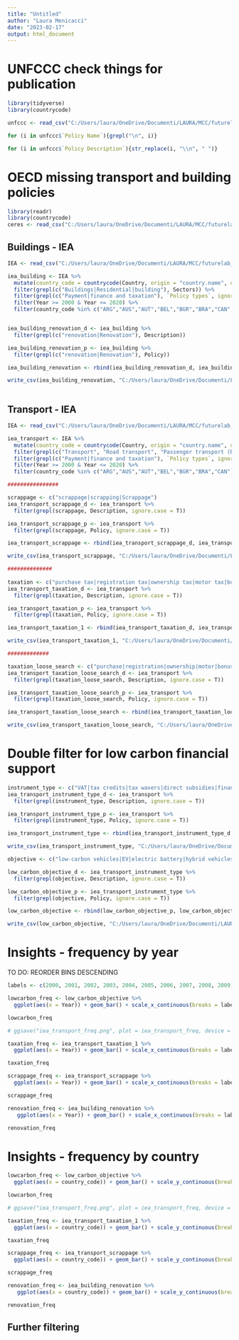 ```yaml
---
title: "Untitled"
author: "Laura Menicacci"
date: "2023-02-17"
output: html_document
---
```


# UNFCCC check things for publication


```r
library(tidyverse)
library(countrycode)

unfccc <- read_csv("C:/Users/laura/OneDrive/Documenti/LAURA/MCC/futurelab_ceres/policy_databases/unfccc_final.csv")
```

```r

for (i in unfccc$`Policy Name`){grepl("\n", i)}

```


```r

for (i in unfccc$`Policy Description`){str_replace(i, "\\n", " ")}


```
# OECD missing transport and building policies


```r
library(readr)
library(countrycode)
ceres <- read_csv("C:/Users/laura/OneDrive/Documenti/LAURA/MCC/futurelab_ceres/ceres_versions/ceres_thirdversion.csv")
```

## Buildings - IEA

```r

IEA <- read_csv("C:/Users/laura/OneDrive/Documenti/LAURA/MCC/futurelab_ceres/policy_databases/policies_database_IEA_comma_utf8.csv")

iea_building <- IEA %>% 
  mutate(country_code = countrycode(Country, origin = "country.name", destination = "iso3c")) %>%
  filter(grepl(c("Buildings|Residential|building"), Sectors)) %>% 
  filter(grepl(c("Payment|finance and taxation"), `Policy types`, ignore.case = T)) %>% 
  filter(Year >= 2000 & Year <= 2020) %>% 
  filter(country_code %in% c("ARG","AUS","AUT","BEL","BGR","BRA","CAN","CHE","CHL","CHN","COL","CRI","CZE","DEU","DNK","ESP","EST","EUR","FIN","FRA","GBR","GRC","HRV","HUN","IDN","IND","IRL","ISL","ISR","ITA","JPN","KOR","LTU","LUX","LVA","MEX","MLT","NLD","NOR","PER","POL","PRT","ROU","RUS","SAU","SVK","SVN","SWE","TUR","USA","ZAF"))


iea_building_renovation_d <- iea_building %>% 
  filter(grepl(c("renovation|Renovation"), Description))

iea_building_renovation_p <- iea_building %>% 
  filter(grepl(c("renovation|Renovation"), Policy))

iea_building_renovation <- rbind(iea_building_renovation_d, iea_building_renovation_p) %>% distinct(.keep_all = TRUE)

write_csv(iea_building_renovation, "C:/Users/laura/OneDrive/Documenti/LAURA/MCC/futurelab_ceres/IEA_building_renovation.csv")
  

```

## Transport - IEA

```r

IEA <- read_csv("C:/Users/laura/OneDrive/Documenti/LAURA/MCC/futurelab_ceres/policy_databases/policies_database_IEA_comma_utf8.csv")

iea_transport <- IEA %>% 
  mutate(country_code = countrycode(Country, origin = "country.name", destination = "iso3c")) %>%
  filter(grepl(c("Transport", "Road transport", "Passenger transport (Road)", "transport"), Sectors)) %>% 
  filter(grepl(c("Payment|finance and taxation"), `Policy types`, ignore.case = T)) %>% 
  filter(Year >= 2000 & Year <= 2020) %>% 
  filter(country_code %in% c("ARG","AUS","AUT","BEL","BGR","BRA","CAN","CHE","CHL","CHN","COL","CRI","CZE","DEU","DNK","ESP","EST","EUR","FIN","FRA","GBR","GRC","HRV","HUN","IDN","IND","IRL","ISL","ISR","ITA","JPN","KOR","LTU","LUX","LVA","MEX","MLT","NLD","NOR","PER","POL","PRT","ROU","RUS","SAU","SVK","SVN","SWE","TUR","USA","ZAF"))

################

scrappage <- c("scrappage|scrapping|Scrappage")
iea_transport_scrappage_d <- iea_transport %>% 
  filter(grepl(scrappage, Description, ignore.case = T))

iea_transport_scrappage_p <- iea_transport %>% 
  filter(grepl(scrappage, Policy, ignore.case = T))

iea_transport_scrappage <- rbind(iea_transport_scrappage_d, iea_transport_scrappage_p) %>% distinct(.keep_all = TRUE)

write_csv(iea_transport_scrappage, "C:/Users/laura/OneDrive/Documenti/LAURA/MCC/futurelab_ceres/iea_transport_scrappage.csv")

##############
  
taxation <- c("purchase tax|registration tax|ownership tax|motor tax|bonus-malus scheme|CO2-based|vehicle tax")
iea_transport_taxation_d <- iea_transport %>% 
  filter(grepl(taxation, Description, ignore.case = T))

iea_transport_taxation_p <- iea_transport %>% 
  filter(grepl(taxation, Policy, ignore.case = T))

iea_transport_taxation_1 <- rbind(iea_transport_taxation_d, iea_transport_taxation_p) %>% distinct(.keep_all = TRUE)

write_csv(iea_transport_taxation_1, "C:/Users/laura/OneDrive/Documenti/LAURA/MCC/futurelab_ceres/iea_transport_taxation.csv")

#############

taxation_loose_search <- c("purchase|registration|ownership|motor|bonus-malus")
iea_transport_taxation_loose_search_d <- iea_transport %>% 
  filter(grepl(taxation_loose_search, Description, ignore.case = T))

iea_transport_taxation_loose_search_p <- iea_transport %>% 
  filter(grepl(taxation_loose_search, Policy, ignore.case = T))

iea_transport_taxation_loose_search <- rbind(iea_transport_taxation_loose_search_d, iea_transport_taxation_loose_search_p) %>% distinct(.keep_all = TRUE)

write_csv(iea_transport_taxation_loose_search, "C:/Users/laura/OneDrive/Documenti/LAURA/MCC/futurelab_ceres/iea_transport_taxation_loose_search.csv")

```


# Double filter for low carbon financial support
```r

instrument_type <- c("VAT|tax credits|tax wavers|direct subsidies|financial aid|financial support") 
iea_transport_instrument_type_d <- iea_transport %>% 
  filter(grepl(instrument_type, Description, ignore.case = T))

iea_transport_instrument_type_p <- iea_transport %>% 
  filter(grepl(instrument_type, Policy, ignore.case = T))

iea_transport_instrument_type <- rbind(iea_transport_instrument_type_d, iea_transport_instrument_type_p) %>% distinct(.keep_all = TRUE)

write_csv(iea_transport_instrument_type, "C:/Users/laura/OneDrive/Documenti/LAURA/MCC/futurelab_ceres/iea_transport_instrument_type.csv")

objective <- c("low-carbon vehicles|EV|electric battery|hybrid vehicles|ethanol|natural gas|hydrogen|van|truck|bicycles|private vehicles|commercial vehicles") # filter by objective of instrument

low_carbon_objective_d <- iea_transport_instrument_type %>% 
  filter(grepl(objective, Description, ignore.case = T))

low_carbon_objective_p <- iea_transport_instrument_type %>% 
  filter(grepl(objective, Policy, ignore.case = T))

low_carbon_objective <- rbind(low_carbon_objective_p, low_carbon_objective_d) %>% distinct(.keep_all = TRUE)

write_csv(low_carbon_objective, "C:/Users/laura/OneDrive/Documenti/LAURA/MCC/futurelab_ceres/low_carbon_objective.csv")

```

# Insights - frequency by year

TO DO: REORDER BINS DESCENDING
```r
labels <- c(2000, 2001, 2002, 2003, 2004, 2005, 2006, 2007, 2008, 2009, 2010, 2011, 2012, 2013, 2014, 2015, 2016, 2017, 2018, 2019, 2020, 2021, 2022)

lowcarbon_freq <- low_carbon_objective %>% 
  ggplot(aes(x = Year)) + geom_bar() + scale_x_continuous(breaks = labels, labels = labels) + scale_y_continuous(breaks = c(5, 10, 15, 20, 25, 30, 35, 40, 45, 50)) + theme_bw() + ggtitle("Number of IEA policies including financial support for low-carbon vehicles - broad search")

lowcarbon_freq

# ggsave("iea_transport_freq.png", plot = iea_transport_freq, device = "png", width = 10, height = 10)

taxation_freq <- iea_transport_taxation_1 %>% 
  ggplot(aes(x = Year)) + geom_bar() + scale_x_continuous(breaks = labels, labels = labels) + scale_y_continuous(breaks = c(5, 10, 15, 20, 25, 30, 35, 40, 45, 50)) + theme_bw() + ggtitle("Number of IEA policies including CO2-based taxation schemes")

taxation_freq

scrappage_freq <- iea_transport_scrappage %>% 
  ggplot(aes(x = Year)) + geom_bar() + scale_x_continuous(breaks = labels, labels = labels) + scale_y_continuous(breaks = c(5, 10, 15, 20, 25, 30, 35, 40, 45, 50)) + theme_bw() + ggtitle("Number of IEA policies including scrappage schemes")

scrappage_freq

renovation_freq <- iea_building_renovation %>% 
   ggplot(aes(x = Year)) + geom_bar() + scale_x_continuous(breaks = labels, labels = labels) + scale_y_continuous(breaks = c(5, 10, 15, 20, 25, 30, 35, 40, 45, 50)) + theme_bw() + ggtitle("Number of IEA policies including building renovation support")

renovation_freq


```

# Insights - frequency by country 


```r
lowcarbon_freq <- low_carbon_objective %>% 
  ggplot(aes(x = country_code)) + geom_bar() + scale_y_continuous(breaks = c(5, 10, 15, 20, 25, 30, 35, 40, 45, 50)) + theme_bw() + ggtitle("Number of IEA policies including financial support for low-carbon vehicles - broad search")

lowcarbon_freq

# ggsave("iea_transport_freq.png", plot = iea_transport_freq, device = "png", width = 10, height = 10)

taxation_freq <- iea_transport_taxation_1 %>% 
  ggplot(aes(x = country_code)) + geom_bar() + scale_y_continuous(breaks = c(5, 10, 15, 20, 25, 30, 35, 40, 45, 50)) + theme_bw() + ggtitle("Number of IEA policies including CO2-based taxation schemes")

taxation_freq

scrappage_freq <- iea_transport_scrappage %>% 
  ggplot(aes(x = country_code)) + geom_bar() + scale_y_continuous(breaks = c(5, 10, 15, 20, 25, 30, 35, 40, 45, 50)) + theme_bw() + ggtitle("Number of IEA policies including scrappage schemes")

scrappage_freq

renovation_freq <- iea_building_renovation %>% 
   ggplot(aes(x = country_code)) + geom_bar() + scale_y_continuous(breaks = c(5, 10, 15, 20, 25, 30, 35, 40, 45, 50)) + theme_bw() + ggtitle("Number of IEA policies including building renovation support")

renovation_freq

```
## Further filtering

```r


```

